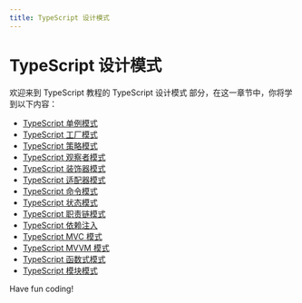 ```yaml
---
title: TypeScript 设计模式
---
```


# TypeScript 设计模式

欢迎来到 TypeScript 教程的 TypeScript 设计模式 部分，在这一章节中，你将学到以下内容：

- [TypeScript 单例模式](./0-typescript-singleton-pattern.mdx)
- [TypeScript 工厂模式](./1-typescript-factory-pattern.mdx)
- [TypeScript 策略模式](./2-typescript-strategy-pattern.mdx)
- [TypeScript 观察者模式](./3-typescript-observer-pattern.mdx)
- [TypeScript 装饰器模式](./4-typescript-decorator-pattern.mdx)
- [TypeScript 适配器模式](./5-typescript-adapter-pattern.mdx)
- [TypeScript 命令模式](./6-typescript-command-pattern.mdx)
- [TypeScript 状态模式](./7-typescript-state-pattern.mdx)
- [TypeScript 职责链模式](./8-typescript-responsibility-chain-pattern.mdx)
- [TypeScript 依赖注入](./9-typescript-dependency-injection.mdx)
- [TypeScript MVC 模式](./10-typescript-mvc-pattern.mdx)
- [TypeScript MVVM 模式](./11-typescript-mvvm-mode.mdx)
- [TypeScript 函数式模式](./12-typescript-functional-pattern.mdx)
- [TypeScript 模块模式](./13-typescript-module-pattern.mdx)

Have fun coding!